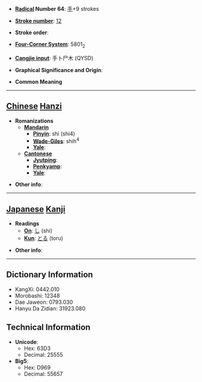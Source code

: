 * '''[[Wiktionary:Chinese radical index| Radical]] Number 64''': [[Wiktionary:Chinese radical index 手|手]]+9 strokes

* '''[[Wiktionary:Chinese total strokes index|Stroke number]]''': [[Wiktionary:Chinese total strokes index 12|12]]

* '''Stroke order''': 

* '''[[Wiktionary:Chinese four corner index|Four-Corner System]]''': 5801<sub>2</sub>

* '''[[Wiktionary:Chinese Cangjie index|Cangjie input]]''': 手卜尸木 (QYSD)

* '''Graphical Significance and Origin''': 

* '''Common Meaning'''

----

== [[Chinese]] [[Hanzi]] ==

* '''Romanizations'''
** '''[[Mandarin]]'''
*** '''[[Pinyin]]''': shì (shi4)
*** '''[[Wade-Giles]]''': shih<sup>4</sup>
*** '''[[Yale]]''': 
** '''[[Cantonese]]'''
*** '''[[Jyutping]]''':
*** '''[[Penkyamp]]''': 
*** '''[[Yale]]''': 

* '''Other info''': 

----

== [[Japanese]] [[Kanji]] ==

* '''Readings'''
** '''[[On]]''': [[し]] (shi)
** '''[[Kun]]''': [[とる]] (toru)

* '''Other info''':  

----

== Dictionary Information ==

* KangXi: 0442.010
* Morobashi: 12348
* Dae Jaweon: 0793.030
* Hanyu Da Zidian: 31923.080

== Technical Information ==

* '''Unicode''':
** Hex: 63D3
** Decimal: 25555
* '''Big5''':
** Hex: D969
** Decimal: 55657